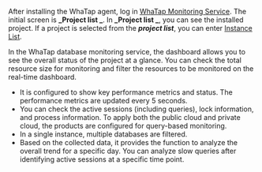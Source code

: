 After installing the WhaTap agent, log in [WhaTap Monitoring Service](https://service.whatap.io). The initial screen is **_Project list _**. In **_Project list _**, you can see the installed project. If a project is selected from the **_project list_**, you can enter [Instance List](instance-list).

In the WhaTap database monitoring service, the dashboard allows you to see the overall status of the project at a glance. You can check the total resource size for monitoring and filter the resources to be monitored on the real-time dashboard.

-   It is configured to show key performance metrics and status. The performance metrics are updated every 5 seconds.
-   You can check the active sessions (including queries), lock information, and process information. To apply both the public cloud and private cloud, the products are configured for query-based monitoring.
-   In a single instance, multiple databases are filtered.
-   Based on the collected data, it provides the function to analyze the overall trend for a specific day. You can analyze slow queries after identifying active sessions at a specific time point.
